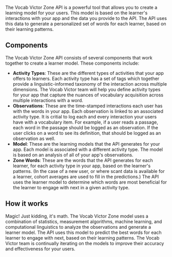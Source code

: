 The Vocab Victor Zone API is a powerful tool that allows you to create a learning model for your users. This model is based on the learner's interactions with your app and the data you provide to the API. The API uses this data to generate a personalized set of words for each learner, based on their learning patterns.

## Components

The Vocab Victor Zone API consists of several components that work together to create a learner model. These components include:

- **Activity Types**: These are the different types of activities that your app offers to learners. Each activity type has a set of tags which together provide a linguistic-informed taxonomy of the interaction across multiple dimensions. The Vocab Victor team will help you define activity types for your app that capture the nuances of vocabulary acquisition across multiple interactions with a word.
- **Observations**: These are the time-stamped interactions each user has with the words in your app. Each observation is linked to an associated activity type. It is critial to log each and every interaction your users have with a vocabulary item. For example, if a user reads a passage, each word in the passage should be logged as an observation. If the user clicks on a word to see its definition, that should be logged as an observation as well.
- **Model**: These are the learning models that the API generates for your app. Each model is associated with a different activity type. The model is based on an analysis of all of your app's observations.
- **Zone Words**: These are the words that the API generates for each learner, for each activity type in your app, based on the learner's patterns. (In the case of a new user, or where scant data is available for a learner, cohort averages are used to fill in the predictions.) The API uses the learner model to determine which words are most beneficial for the learner to engage with next in a given activity type.

## How it works

Magic! Just kidding, it's math. The Vocab Victor Zone model uses a combination of statistics, measurement algorithms, machine learning, and computational linguistics to analyze the observations and generate a learner model. The API uses this model to predict the best words for each learner to engage with next, based on their learning patterns. The Vocab Victor team is continually iterating on the models to improve their accuracy and effectiveness for your users.
